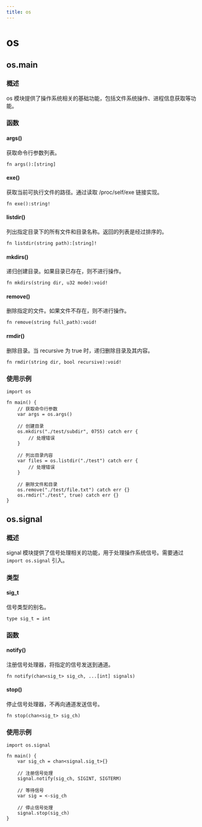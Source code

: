 ```yaml
---
title: os
---
```


# os

## os.main

### 概述
os 模块提供了操作系统相关的基础功能，包括文件系统操作、进程信息获取等功能。

### 函数

#### args()
获取命令行参数列表。

```nature
fn args():[string]
```

#### exe()
获取当前可执行文件的路径。通过读取 /proc/self/exe 链接实现。

```nature
fn exe():string!
```

#### listdir()
列出指定目录下的所有文件和目录名称。返回的列表是经过排序的。

```nature
fn listdir(string path):[string]!
```

#### mkdirs()
递归创建目录。如果目录已存在，则不进行操作。

```nature
fn mkdirs(string dir, u32 mode):void!
```

#### remove()
删除指定的文件。如果文件不存在，则不进行操作。

```nature
fn remove(string full_path):void!
```

#### rmdir()
删除目录。当 recursive 为 true 时，递归删除目录及其内容。

```nature
fn rmdir(string dir, bool recursive):void!
```

### 使用示例

```nature
import os

fn main() {
    // 获取命令行参数
    var args = os.args()
    
    // 创建目录
    os.mkdirs("./test/subdir", 0755) catch err {
        // 处理错误
    }
    
    // 列出目录内容
    var files = os.listdir("./test") catch err {
        // 处理错误
    }
    
    // 删除文件和目录
    os.remove("./test/file.txt") catch err {}
    os.rmdir("./test", true) catch err {}
}
```

## os.signal

### 概述
signal 模块提供了信号处理相关的功能，用于处理操作系统信号。需要通过 `import os.signal` 引入。

### 类型

#### sig_t
信号类型的别名。

```nature
type sig_t = int
```

### 函数

#### notify()
注册信号处理器，将指定的信号发送到通道。

```nature
fn notify(chan<sig_t> sig_ch, ...[int] signals)
```

#### stop()
停止信号处理器，不再向通道发送信号。

```nature
fn stop(chan<sig_t> sig_ch)
```

### 使用示例

```nature
import os.signal

fn main() {
    var sig_ch = chan<signal.sig_t>{}
    
    // 注册信号处理
    signal.notify(sig_ch, SIGINT, SIGTERM)
    
    // 等待信号
    var sig = <-sig_ch
    
    // 停止信号处理
    signal.stop(sig_ch)
}
```

